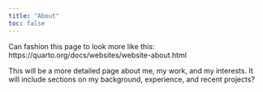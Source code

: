 ```yaml
---
title: "About"
toc: false
---
```



Can fashion this page to look more like this: https://quarto.org/docs/websites/website-about.html

This will be a more detailed page about me, my work, and my interests. It will include sections on my background, experience, and recent projects?

